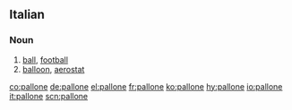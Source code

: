 ==Italian==

===Noun===
{{it-noun|pallon|f|e|i}}

# [[ball]], [[football]]
# [[balloon]], [[aerostat]]

[[co:pallone]]
[[de:pallone]]
[[el:pallone]]
[[fr:pallone]]
[[ko:pallone]]
[[hy:pallone]]
[[io:pallone]]
[[it:pallone]]
[[scn:pallone]]